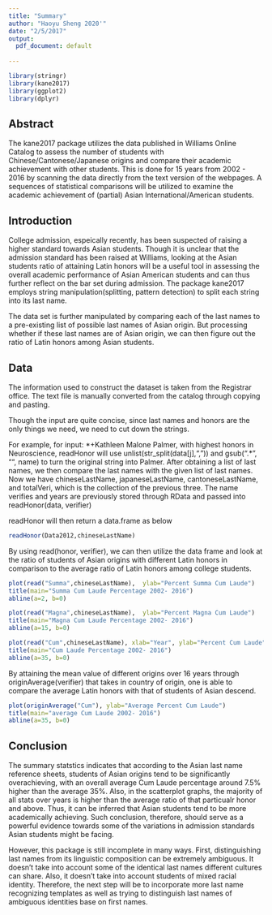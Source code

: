```yaml
---
title: "Summary"
author: "Haoyu Sheng 2020'"
date: "2/5/2017"
output:
  pdf_document: default
 
---
```


```r
library(stringr)
library(kane2017)
library(ggplot2)
library(dplyr)
```

## Abstract

The kane2017 package utilizes the data published in Williams Online Catalog to assess the number of students with Chinese/Cantonese/Japanese origins and compare their academic achievement with other students. This is done for 15 years from 2002 - 2016 by scanning the data directly from the text version of the webpages. A sequences of statistical comparisons will be utilized to examine the academic achievement of (partial) Asian International/American students.

## Introduction

College  admission, espeically recently, has been suspected of raising a higher standard towards Asian students. Though it is unclear that the admission standard has been raised at Williams, looking at the Asian students ratio of attaining Latin honors will be a useful tool in assessing the overall academic performance of Asian American students and can thus further reflect on the bar set during admission. The package kane2017 employs string manipulation(splitting, pattern detection) to split each string into its last name.

The data set is further manipulated by comparing each of the last names to a pre-existing list of possible last names of Asian origin. But processing whether if these last names are of Asian origin, we can then figure out the ratio of Latin honors among Asian students. 

## Data

The information used to construct the dataset is taken from the Registrar office. The text file is manually converted from the catalog through copying and pasting. 

Though the input are quite concise, since last names and honors are the only things we need, we need to cut down the strings. 

For example, for input: *+Kathleen Malone Palmer, with highest honors in Neuroscience, readHonor will use 
      unlist(str_split(data[j],","))
      and 
      gsub(".* ", "", name)
      to turn the original string into Palmer.
After obtaining a list of last names, we then compare the last names with the given list of last names. Now we have chineseLastName, japaneseLastName, cantoneseLastName, and totalVeri, which is the collection of the previous three. 
The name verifies and years are previously stored through RData and passed into readHonor(data, verifier)

readHonor will then return a data.frame as below
```r
readHonor(Data2012,chineseLastName)
```

By using read(honor, verifier), we can then utilize the data frame and look at the ratio of students of Asian origins with different Latin honors in comparison to the average ratio of Latin honors among college students. 

```r
plot(read("Summa",chineseLastName),  ylab="Percent Summa Cum Laude")
title(main="Summa Cum Laude Percentage 2002- 2016")
abline(a=2, b=0)
```



```r
plot(read("Magna",chineseLastName),  ylab="Percent Magna Cum Laude")
title(main="Magna Cum Laude Percentage 2002- 2016")
abline(a=15, b=0)
```
```r
plot(read("Cum",chineseLastName), xlab="Year", ylab="Percent Cum Laude")
title(main="Cum Laude Percentage 2002- 2016")
abline(a=35, b=0)
```

By attaining the mean value of different origins over 16 years through originAverage(verifier) that takes in country of origin, one is able to compare the average Latin honors with that of students of Asian descend. 
```r
plot(originAverage("Cum"), ylab="Average Percent Cum Laude")
title(main="average Cum Laude 2002- 2016")
abline(a=35, b=0)
```

## Conclusion
The summary statstics indicates that according to the Asian last name reference sheets, students of Asian origins tend to be significantly overachieving, with an overall average Cum Laude percentage around 7.5% higher than the average 35%. Also, in the scatterplot graphs, the majority of all stats over years is higher than the average ratio of that particualr honor and above. Thus, it can be inferred that Asian students tend to be more academically achieving. Such conclusion, therefore, should serve as a powerful evidence towards some of the variations in admission standards Asian students might be facing. 

However, this package is still incomplete in many ways. First, distinguishing last names from its linguistic composition can be extremely ambiguous. It doesn't take into account some of the identical last names different cultures can share. Also, it doesn't take into account students of mixed racial identity. Therefore, the next step will be to incorporate more last name recognizing templates as well as trying to distinguish last names of ambiguous identities base on first names. 
